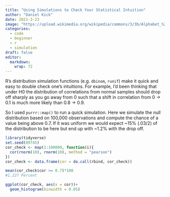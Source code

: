 ```yaml
---
title: "Using Simulations to Check Your Statistical Intuition"
author: "Daniel Kick"
date: 2021-3-23
image: "https://upload.wikimedia.org/wikipedia/commons/3/3b/Alphabet_%281880%29_p.41.jpg"
categories: 
  - code
  - beginner
  - r
  - simulation
draft: false
editor:
  markdown: 
    wrap: 72
---
```


R's distribution simulation functions (e.g. `dbinom`, `runif`) make it
quick and easy to double check one's intuitions. For example, I'd been
thinking that under H0 the distribution of correlations from normal
samples should drop off sharply as you go away from 0 such that a shift
in correlation from 0 -\> 0.1 is much more likely than 0.8 -\> 0.9.

So I used `purrr::map()` to run a quick simulation. Here we simulate the
null distribution based on 100,000 observations and compute the chance
of a value being above 0.7. If it was uniform we would expect \~15%
(.03/2) of the distribution to be here but end up with \~1.2% with the
drop off.

```r
library(tidyverse)
set.seed(89745) 
cor_check <- map(1:100000, function(i){ 
  cor(rnorm(10), rnorm(10), method = "pearson") 
}) 
cor_check <- data.frame(cor = do.call(rbind, cor_check))

mean(cor_check$cor >= 0.7)*100 
#1.227 Percent 
```

```r
ggplot(cor_check, aes(x = cor))+
  geom_histogram(binwidth = 0.05) 
```
